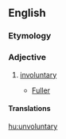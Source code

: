 ==English==

===Etymology===
{{prefix|un|voluntary|lang=en}}

===Adjective===
{{en-adj}}

# {{label|en|archaic}} [[involuntary]]
#* {{rfdate}} [[Fuller]]

====Translations====
{{trans-see|involuntary}}

[[hu:unvoluntary]]